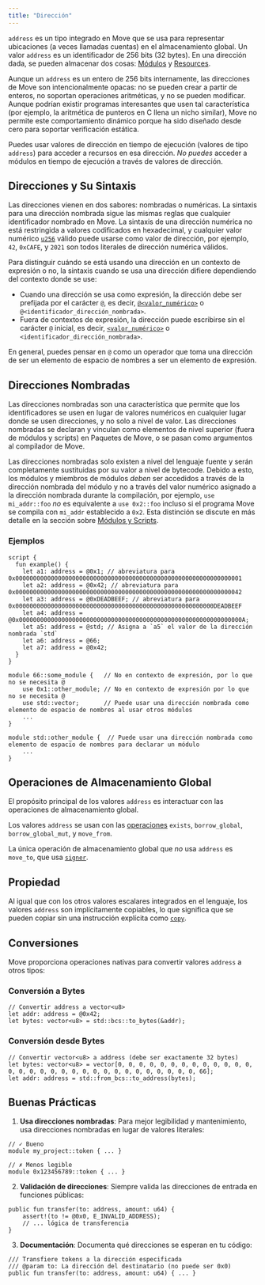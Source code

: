 ```yaml
---
title: "Dirección"
---
```


`address` es un tipo integrado en Move que se usa para representar ubicaciones (a veces llamadas cuentas) en el almacenamiento global. Un valor `address` es un identificador de 256 bits (32 bytes). En una dirección dada, se pueden almacenar dos cosas: [Módulos](/es/build/smart-contracts/book/modules-and-scripts) y [Resources](/es/build/smart-contracts/book/structs-and-resources).

Aunque un `address` es un entero de 256 bits internamente, las direcciones de Move son intencionalmente opacas: no se pueden crear a partir de enteros, no soportan operaciones aritméticas, y no se pueden modificar. Aunque podrían existir programas interesantes que usen tal característica (por ejemplo, la aritmética de punteros en C llena un nicho similar), Move no permite este comportamiento dinámico porque ha sido diseñado desde cero para soportar verificación estática.

Puedes usar valores de dirección en tiempo de ejecución (valores de tipo `address`) para acceder a recursos en esa dirección. _No puedes_ acceder a módulos en tiempo de ejecución a través de valores de dirección.

## Direcciones y Su Sintaxis

Las direcciones vienen en dos sabores: nombradas o numéricas. La sintaxis para una dirección nombrada sigue las mismas reglas que cualquier identificador nombrado en Move. La sintaxis de una dirección numérica no está restringida a valores codificados en hexadecimal, y cualquier valor numérico [`u256`](/es/build/smart-contracts/book/integers) válido puede usarse como valor de dirección, por ejemplo, `42`, `0xCAFE`, y `2021` son todos literales de dirección numérica válidos.

Para distinguir cuándo se está usando una dirección en un contexto de expresión o no, la sintaxis cuando se usa una dirección difiere dependiendo del contexto donde se use:

- Cuando una dirección se usa como expresión, la dirección debe ser prefijada por el carácter `@`, es decir, [`@<valor_numérico>`](/es/build/smart-contracts/book/integers) o `@<identificador_dirección_nombrada>`.
- Fuera de contextos de expresión, la dirección puede escribirse sin el carácter `@` inicial, es decir, [`<valor_numérico>`](/es/build/smart-contracts/book/integers) o `<identificador_dirección_nombrada>`.

En general, puedes pensar en `@` como un operador que toma una dirección de ser un elemento de espacio de nombres a ser un elemento de expresión.

## Direcciones Nombradas

Las direcciones nombradas son una característica que permite que los identificadores se usen en lugar de valores numéricos en cualquier lugar donde se usen direcciones, y no solo a nivel de valor. Las direcciones nombradas se declaran y vinculan como elementos de nivel superior (fuera de módulos y scripts) en Paquetes de Move, o se pasan como argumentos al compilador de Move.

Las direcciones nombradas solo existen a nivel del lenguaje fuente y serán completamente sustituidas por su valor a nivel de bytecode. Debido a esto, los módulos y miembros de módulos _deben_ ser accedidos a través de la dirección nombrada del módulo y no a través del valor numérico asignado a la dirección nombrada durante la compilación, por ejemplo, `use mi_addr::foo` _no_ es equivalente a `use 0x2::foo` incluso si el programa Move se compila con `mi_addr` establecido a `0x2`. Esta distinción se discute en más detalle en la sección sobre [Módulos y Scripts](/es/build/smart-contracts/book/modules-and-scripts).

### Ejemplos

```move
script {
  fun example() {
    let a1: address = @0x1; // abreviatura para 0x0000000000000000000000000000000000000000000000000000000000000001
    let a2: address = @0x42; // abreviatura para 0x0000000000000000000000000000000000000000000000000000000000000042
    let a3: address = @0xDEADBEEF; // abreviatura para 0x00000000000000000000000000000000000000000000000000000000DEADBEEF
    let a4: address = @0x000000000000000000000000000000000000000000000000000000000000000A;
    let a5: address = @std; // Asigna a `a5` el valor de la dirección nombrada `std`
    let a6: address = @66;
    let a7: address = @0x42;
  }
}

module 66::some_module {   // No en contexto de expresión, por lo que no se necesita @
    use 0x1::other_module; // No en contexto de expresión por lo que no se necesita @
    use std::vector;       // Puede usar una dirección nombrada como elemento de espacio de nombres al usar otros módulos
    ...
}

module std::other_module {  // Puede usar una dirección nombrada como elemento de espacio de nombres para declarar un módulo
    ...
}
```

## Operaciones de Almacenamiento Global

El propósito principal de los valores `address` es interactuar con las operaciones de almacenamiento global.

Los valores `address` se usan con las [operaciones](/es/build/smart-contracts/book/global-storage-operators) `exists`, `borrow_global`, `borrow_global_mut`, y `move_from`.

La única operación de almacenamiento global que _no_ usa `address` es `move_to`, que usa [`signer`](/es/build/smart-contracts/book/signer).

## Propiedad

Al igual que con los otros valores escalares integrados en el lenguaje, los valores `address` son implícitamente copiables, lo que significa que se pueden copiar sin una instrucción explícita como [`copy`](/es/build/smart-contracts/book/variables#move-and-copy).

## Conversiones

Move proporciona operaciones nativas para convertir valores `address` a otros tipos:

### Conversión a Bytes

```move
// Convertir address a vector<u8>
let addr: address = @0x42;
let bytes: vector<u8> = std::bcs::to_bytes(&addr);
```

### Conversión desde Bytes

```move
// Convertir vector<u8> a address (debe ser exactamente 32 bytes)
let bytes: vector<u8> = vector[0, 0, 0, 0, 0, 0, 0, 0, 0, 0, 0, 0, 0, 0, 0, 0, 0, 0, 0, 0, 0, 0, 0, 0, 0, 0, 0, 0, 0, 0, 0, 66];
let addr: address = std::from_bcs::to_address(bytes);
```

## Buenas Prácticas

1. **Usa direcciones nombradas**: Para mejor legibilidad y mantenimiento, usa direcciones nombradas en lugar de valores literales:

```move
// ✓ Bueno
module my_project::token { ... }

// ✗ Menos legible
module 0x123456789::token { ... }
```

2. **Validación de direcciones**: Siempre valida las direcciones de entrada en funciones públicas:

```move
public fun transfer(to: address, amount: u64) {
    assert!(to != @0x0, E_INVALID_ADDRESS);
    // ... lógica de transferencia
}
```

3. **Documentación**: Documenta qué direcciones se esperan en tu código:

```move
/// Transfiere tokens a la dirección especificada
/// @param to: La dirección del destinatario (no puede ser 0x0)
public fun transfer(to: address, amount: u64) { ... }
```
